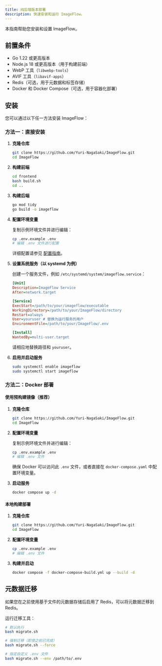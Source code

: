 ```yaml
---
title: 纯后端版本部署
description: 快速安装和运行 ImageFlow。
---
```


本指南帮助您安装和设置 ImageFlow。

## 前置条件

- Go 1.22 或更高版本
- Node.js 18 或更高版本（用于构建前端）
- WebP 工具（`libwebp-tools`）
- AVIF 工具（`libavif-apps`）
- Redis（可选，用于元数据和标签存储）
- Docker 和 Docker Compose（可选，用于容器化部署）

## 安装

您可以通过以下任一方法安装 ImageFlow：

### 方法一：直接安装

1.  **克隆仓库**
    ```bash
    git clone https://github.com/Yuri-NagaSaki/ImageFlow.git
    cd ImageFlow
    ```

2.  **构建前端**
    ```bash
    cd frontend
    bash build.sh
    cd ..
    ```

3.  **构建后端**
    ```bash
    go mod tidy
    go build -o imageflow
    ```

4.  **配置环境变量**

    复制示例环境文件并进行编辑：
    ```bash
    cp .env.example .env
    # 编辑 .env 文件进行配置
    ```
    详细配置请参见 [配置指南](./configuration)。

5.  **设置系统服务（以 systemd 为例）**

    创建一个服务文件，例如 `/etc/systemd/system/imageflow.service`：
    ```ini
    [Unit]
    Description=ImageFlow Service
    After=network.target

    [Service]
    ExecStart=/path/to/your/imageflow/executable
    WorkingDirectory=/path/to/your/ImageFlow/directory
    Restart=always
    User=youruser # 替换为运行服务的用户
    EnvironmentFile=/path/to/your/ImageFlow/.env

    [Install]
    WantedBy=multi-user.target
    ```
    请相应地替换路径和 `youruser`。

6.  **启用并启动服务**
    ```bash
    sudo systemctl enable imageflow
    sudo systemctl start imageflow
    ```

### 方法二：Docker 部署

#### 使用预构建镜像（推荐）

1.  **克隆仓库**
    ```bash
    git clone https://github.com/Yuri-NagaSaki/ImageFlow.git
    cd ImageFlow
    ```

2.  **配置环境变量**

    复制示例环境文件并进行编辑：
    ```bash
    cp .env.example .env
    # 编辑 .env 文件
    ```
    确保 Docker 可以访问此 `.env` 文件，或者直接在 `docker-compose.yaml` 中配置环境变量。

3.  **启动服务**
    ```bash
    docker compose up -d
    ```

#### 本地构建部署

1.  **克隆仓库**
    ```bash
    git clone https://github.com/Yuri-NagaSaki/ImageFlow.git
    cd ImageFlow
    ```

2.  **配置环境变量**
    ```bash
    cp .env.example .env
    # 编辑 .env 文件
    ```

3.  **构建并启动**
    ```bash
    docker compose -f docker-compose-build.yml up --build -d
    ```

## 元数据迁移

如果您在之前使用基于文件的元数据存储后启用了 Redis，可以将元数据迁移到 Redis。

运行迁移工具：
```bash
# 默认执行
bash migrate.sh

# 强制迁移（即使之前已完成）
bash migrate.sh --force

# 指定自定义 .env 文件
bash migrate.sh --env /path/to/.env
``` 